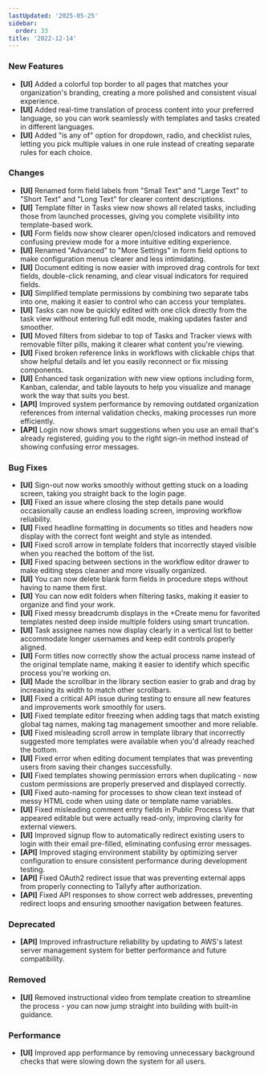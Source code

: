 ```yaml
---
lastUpdated: '2025-05-25'
sidebar:
  order: 33
title: '2022-12-14'
---
```


### New Features

- **[UI]** Added a colorful top border to all pages that matches your organization's branding, creating a more polished and consistent visual experience.
- **[UI]** Added real-time translation of process content into your preferred language, so you can work seamlessly with templates and tasks created in different languages.
- **[UI]** Added "is any of" option for dropdown, radio, and checklist rules, letting you pick multiple values in one rule instead of creating separate rules for each choice.

### Changes

- **[UI]** Renamed form field labels from "Small Text" and "Large Text" to "Short Text" and "Long Text" for clearer content descriptions.
- **[UI]** Template filter in Tasks view now shows all related tasks, including those from launched processes, giving you complete visibility into template-based work.
- **[UI]** Form fields now show clearer open/closed indicators and removed confusing preview mode for a more intuitive editing experience.
- **[UI]** Renamed "Advanced" to "More Settings" in form field options to make configuration menus clearer and less intimidating.
- **[UI]** Document editing is now easier with improved drag controls for text fields, double-click renaming, and clear visual indicators for required fields.
- **[UI]** Simplified template permissions by combining two separate tabs into one, making it easier to control who can access your templates.
- **[UI]** Tasks can now be quickly edited with one click directly from the task view without entering full edit mode, making updates faster and smoother.
- **[UI]** Moved filters from sidebar to top of Tasks and Tracker views with removable filter pills, making it clearer what content you're viewing.
- **[UI]** Fixed broken reference links in workflows with clickable chips that show helpful details and let you easily reconnect or fix missing components.
- **[UI]** Enhanced task organization with new view options including form, Kanban, calendar, and table layouts to help you visualize and manage work the way that suits you best.
- **[API]** Improved system performance by removing outdated organization references from internal validation checks, making processes run more efficiently.
- **[API]** Login now shows smart suggestions when you use an email that's already registered, guiding you to the right sign-in method instead of showing confusing error messages.

### Bug Fixes

- **[UI]** Sign-out now works smoothly without getting stuck on a loading screen, taking you straight back to the login page.
- **[UI]** Fixed an issue where closing the step details pane would occasionally cause an endless loading screen, improving workflow reliability.
- **[UI]** Fixed headline formatting in documents so titles and headers now display with the correct font weight and style as intended.
- **[UI]** Fixed scroll arrow in template folders that incorrectly stayed visible when you reached the bottom of the list.
- **[UI]** Fixed spacing between sections in the workflow editor drawer to make editing steps cleaner and more visually organized.
- **[UI]** You can now delete blank form fields in procedure steps without having to name them first.
- **[UI]** You can now edit folders when filtering tasks, making it easier to organize and find your work.
- **[UI]** Fixed messy breadcrumb displays in the +Create menu for favorited templates nested deep inside multiple folders using smart truncation.
- **[UI]** Task assignee names now display clearly in a vertical list to better accommodate longer usernames and keep edit controls properly aligned.
- **[UI]** Form titles now correctly show the actual process name instead of the original template name, making it easier to identify which specific process you're working on.
- **[UI]** Made the scrollbar in the library section easier to grab and drag by increasing its width to match other scrollbars.
- **[UI]** Fixed a critical API issue during testing to ensure all new features and improvements work smoothly for users.
- **[UI]** Fixed template editor freezing when adding tags that match existing global tag names, making tag management smoother and more reliable.
- **[UI]** Fixed misleading scroll arrow in template library that incorrectly suggested more templates were available when you'd already reached the bottom.
- **[UI]** Fixed error when editing document templates that was preventing users from saving their changes successfully.
- **[UI]** Fixed templates showing permission errors when duplicating - now custom permissions are properly preserved and displayed correctly.
- **[UI]** Fixed auto-naming for processes to show clean text instead of messy HTML code when using date or template name variables.
- **[UI]** Fixed misleading comment entry fields in Public Process View that appeared editable but were actually read-only, improving clarity for external viewers.
- **[UI]** Improved signup flow to automatically redirect existing users to login with their email pre-filled, eliminating confusing error messages.
- **[API]** Improved staging environment stability by optimizing server configuration to ensure consistent performance during development testing.
- **[API]** Fixed OAuth2 redirect issue that was preventing external apps from properly connecting to Tallyfy after authorization.
- **[API]** Fixed API responses to show correct web addresses, preventing redirect loops and ensuring smoother navigation between features.

### Deprecated

- **[API]** Improved infrastructure reliability by updating to AWS's latest server management system for better performance and future compatibility.

### Removed

- **[UI]** Removed instructional video from template creation to streamline the process - you can now jump straight into building with built-in guidance.

### Performance

- **[UI]** Improved app performance by removing unnecessary background checks that were slowing down the system for all users.